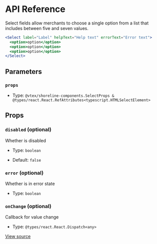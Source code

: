 # API Reference

Select fields allow merchants to choose a single option from a list
that includes between five and seven values.

```jsx
<Select label="Label" helpText="Help text" errorText="Error text">
  <option>option</option>
  <option>option</option>
  <option>option</option>
</Select>
```

## Parameters

### `props`

- Type: `@vtex/shoreline-components.SelectProps & @types/react.React.RefAttributes<typescript.HTMLSelectElement>`

## Props

### `disabled` (optional)

Whether is disabled

- Type: `boolean`

- Default: `false`

### `error` (optional)

Whether is in error state

- Type: `boolean`

### `onChange` (optional)

Callback for value change

- Type: `@types/react.React.Dispatch<any>`

[View source](https://github.com/vtex/shoreline/blob/211950c16/packages/components/src/select/select.tsx#L24)
